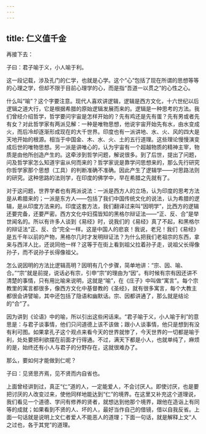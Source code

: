 ```yaml
---
---
---
```

title: 仁义值千金
---




再接下去：

子曰：君子喻于义，小人喻于利。

这一段记载，涉及孔门的仁学，也就是心学。这个“心”包括了现在所谓的思想等等的心理之学，但却不限于目前心理学的心，而是指“吾道一以贯之”的心性之心。

什么叫“喻”？这个字要注意。现代人喜欢讲逻辑，逻辑是西方文化，十六世纪以后逻辑之道大行，它是根据希腊的原始逻辑发展而来的。逻辑是一种思考的方法。我们曾经介绍哲学，哲学要问宇宙是怎样开始的？先有鸡还是先有蛋？先有男或者先有女？对此哲学家有两派见解：一种是唯物思想，他说宇宙开始先有水，由水变成火，而后冷却逐渐形成现在的大千世界。印度也有一派讲地、水、火、风的四大是天地开始的根源。相当于中国金、木、水、火、土的五行道理。这些理论慢慢演变成后世的唯物思想。另一派是讲唯心的，认为宇宙有一个超越物质的精神主宰，物质是由他所创造产生的。这牵涉到哲学问题，解说很多。到了后世，提出了问题，问及哲学家怎么知道宇宙从何而来的？哲学家说是靠学问思想来的，那么先行研究你哲学家那个思想（工具）的判断准确不准确。因此产生了逻辑学——对思路法则的研究。这种思路的法则学，在印度的佛学中，早在希腊之先就有了。

对于这问题，世界学者也有两派说法：一派是西方人的立场，认为印度的思考方法是从希腊来的；一派是东方人——包括了我们中国传统文化的说法，认为希腊的逻辑，是从印度方法来的。印度这套方法，我们翻译过来叫“因明学”，比西方的逻辑还要完备，还要严密。西方文化中妇孺皆知的黑格尔辩证法——“正、反、合”是举世闻名的。所以有许多人谈到《易经》时，说我们的《易经》真了不起，和黑格尔的辩证法“正、反、合”完全一样。这是中国人的悲哀！我说，老兄！我们《易经》是五千年以前的产物，黑格尔几时才发明辩证法？为什么把我们老祖宗的东西，拿来与西洋人比，还说同他一样？这等于在街上看到祖父拉着孙子走，说祖父长得像孙子，而不说孙子长得像祖父。

怎么说因明的方法比逻辑高明？因明有几个步骤，简单地讲：“宗、因、喻、合。”“宗”就是前提，说话必有宗，引申“宗”的理由为“因”。有时候有宗有因还讲不清楚的事情，只有用比喻来说明，这就是“喻”，在《庄子》中叫做“寓言”。每个宗教里的寓言都很多，像西方文化中基督教的《圣经》，就有很多寓言，每个大教主都很会讲譬喻，其中还包括了隐语和幽默话。宗、因都讲通了，那么就是结论的“合”了。

因为讲到《论语》中的喻，所以引出这些闲话来。“君子喻于义，小人喻于利”的意思是：与君子谈事情，他们只问道德上该不该做；跟小人谈事情，他只是想到有没有利可图。如果拿孔子这个观点来看今天的世界就惨了，今天世界的一切都是喻于利，处处要把利欲摆在前面才行得通。不过，满天下都是小人，也就单纯了，麻烦的是，始终还有小人与君子的分野存在，这就很难办了。

那么，要如何才能做到仁呢？

子曰：见贤思齐焉，见不贤而内自省也。

上面曾经讲到过，真正“仁”道的人，一定能爱人，不会讨厌人。即使讨厌，也是要把讨厌的人改变过来，使他同样地能达到“仁”的境界。在这里又补充这个道理说，我们看见一个道德、学问有修养的贤者，就想达到他那个境界，跟他在造诣上有同等的成就；如果看到不贤的人、坏的人，最好当作自己的借镜，借以自我反省。上面一句话就是说明上文仁者爱人不能恶人的道理；下面一句话，就是解释上文“人之过也，各于其党”的道理。